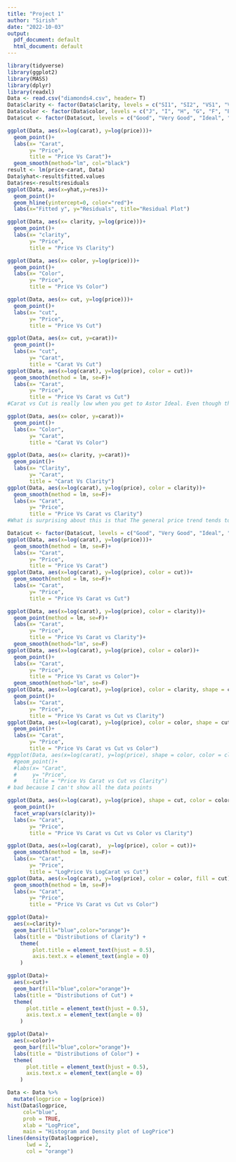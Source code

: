 ---
title: "Project 1"
author: "Sirish"
date: "2022-10-03"
output:
  pdf_document: default
  html_document: default
---

```{r setup, include=FALSE}
library(tidyverse)
library(ggplot2)
library(MASS)
library(dplyr)
library(readxl)
Data <- read.csv("diamonds4.csv", header= T)
Data$clarity <- factor(Data$clarity, levels = c("SI1", "SI2", "VS1", "VS2", "VVS1", "VVS2", "IF", "FL"))
Data$color <- factor(Data$color, levels = c("J", "I", "H", "G", "F", "E", "D"))
Data$cut <- factor(Data$cut, levels = c("Good", "Very Good", "Ideal", "Astor Ideal"))
```


```{r}
ggplot(Data, aes(x=log(carat), y=log(price)))+
  geom_point()+
  labs(x= "Carat",
       y= "Price",
       title = "Price Vs Carat")+
  geom_smooth(method="lm", col="black")
result <- lm(price~carat, Data)
Data$yhat<-result$fitted.values
Data$res<-result$residuals
ggplot(Data, aes(x=yhat,y=res))+
  geom_point()+
  geom_hline(yintercept=0, color="red")+
  labs(x="Fitted y", y="Residuals", title="Residual Plot")
```


```{r}
ggplot(Data, aes(x= clarity, y=log(price)))+
  geom_point()+
  labs(x= "clarity",
       y= "Price",
       title = "Price Vs Clarity")
```

```{r}
ggplot(Data, aes(x= color, y=log(price)))+
  geom_point()+
  labs(x= "Color",
       y= "Price",
       title = "Price Vs Color")
```

```{r}
ggplot(Data, aes(x= cut, y=log(price)))+
  geom_point()+
  labs(x= "cut",
       y= "Price",
       title = "Price Vs Cut")
```





```{r}
ggplot(Data, aes(x= cut, y=carat))+
  geom_point()+
  labs(x= "cut",
       y= "Carat",
       title = "Carat Vs Cut")
ggplot(Data, aes(x=log(carat), y=log(price), color = cut))+
  geom_smooth(method = lm, se=F)+
  labs(x= "Carat",
       y= "Price",
       title = "Price Vs Carat vs Cut")
#Carat vs Cut is really low when you get to Astor Ideal. Even though that Astor Ideal is what Astor specifically crafted to be the most ideal to let the light through, it seems to have a lower Carat amount. However, even though the average and median weight for the Astor diamonds are lower than the other variables, when you add price back in as a variable, you tend to see higher prices, except at the complete top. I think that this is because when making the 'most ideal cut to allow light reflection' that Astor diamonds probably had more of the original diamond cut off it. What is also interesting is that when you get to high Price and Carats and Cuts, that the Astor Ideal doesn't trend higher than the Ideal Cuts and Good cuts go above the Very Good cuts.
```


```{r}
ggplot(Data, aes(x= color, y=carat))+
  geom_point()+
  labs(x= "Color",
       y= "Carat",
       title = "Carat Vs Color")
```

```{r}
ggplot(Data, aes(x= clarity, y=carat))+
  geom_point()+
  labs(x= "Clarity",
       y= "Carat",
       title = "Carat Vs Clarity")
ggplot(Data, aes(x=log(carat), y=log(price), color = clarity))+
  geom_smooth(method = lm, se=F)+
  labs(x= "Carat",
       y= "Price",
       title = "Price Vs Carat vs Clarity")
#What is surprising about this is that The general price trend tends to be higher in FL, however the Carats look to be on the lower side. The higher you go in the categorical variables with Clarity, the overall Carats tend to go down. However, when price is added back as a variable, there is still an upward trend with pricing. This could be because when there is a lower clarity the weight itself is increased as to raise the price to be more of a desirable rock.
```

```{r}
Data$cut <- factor(Data$cut, levels = c("Good", "Very Good", "Ideal", "Astor Ideal"))
ggplot(Data, aes(x=log(carat), y=log(price)))+
  geom_smooth(method = lm, se=F)+
  labs(x= "Carat",
       y= "Price",
       title = "Price Vs Carat")
ggplot(Data, aes(x=log(carat), y=log(price), color = cut))+
  geom_smooth(method = lm, se=F)+
  labs(x= "Carat",
       y= "Price",
       title = "Price Vs Carat vs Cut")

ggplot(Data, aes(x=log(carat), y=log(price), color = clarity))+
  geom_point(method = lm, se=F)+
  labs(x= "Carat",
       y= "Price",
       title = "Price Vs Carat vs Clarity")+
  geom_smooth(method="lm", se=F)
ggplot(Data, aes(x=log(carat), y=log(price), color = color))+
  geom_point()+
  labs(x= "Carat",
       y= "Price",
       title = "Price Vs Carat vs Color")+
  geom_smooth(method="lm", se=F)
ggplot(Data, aes(x=log(carat), y=log(price), color = clarity, shape = cut))+
  geom_point()+
  labs(x= "Carat",
       y= "Price",
       title = "Price Vs Carat vs Cut vs Clarity")
ggplot(Data, aes(x=log(carat), y=log(price), color = color, shape = cut))+
  geom_point()+
  labs(x= "Carat",
       y= "Price",
       title = "Price Vs Carat vs Cut vs Color")
#ggplot(Data, aes(x=log(carat), y=log(price), shape = color, color = clarity))+
  #geom_point()+
  #labs(x= "Carat",
  #     y= "Price",
  #     title = "Price Vs Carat vs Cut vs Clarity")
# bad because I can't show all the data points

ggplot(Data, aes(x=log(carat), y=log(price), shape = cut, color = color))+
  geom_point()+
  facet_wrap(vars(clarity))+
  labs(x= "Carat",
       y= "Price",
       title = "Price Vs Carat vs Cut vs Color vs Clarity")


```

```{r}

ggplot(Data, aes(x=log(carat),  y=log(price), color = cut))+
  geom_smooth(method = lm, se=F)+
  labs(x= "Carat",
       y= "Price",
       title = "LogPrice Vs LogCarat vs Cut")
ggplot(Data, aes(x=log(carat), y=log(price), color = color, fill = cut))+
  geom_smooth(method = lm, se=F)+
  labs(x= "Carat",
       y= "Price",
       title = "Price Vs Carat vs Cut vs Color")
```





```{r}

ggplot(Data)+
  aes(x=clarity)+
  geom_bar(fill="blue",color="orange")+    
  labs(title = "Distributions of Clarity") +
    theme(
        plot.title = element_text(hjust = 0.5),
        axis.text.x = element_text(angle = 0)
    )

```

```{r}

ggplot(Data)+
  aes(x=cut)+
  geom_bar(fill="blue",color="orange")+
  labs(title = "Distributions of Cut") +
  theme(
      plot.title = element_text(hjust = 0.5),
      axis.text.x = element_text(angle = 0)
    )
```

```{r}

ggplot(Data)+
  aes(x=color)+
  geom_bar(fill="blue",color="orange")+
  labs(title = "Distributions of Color") +
  theme(
      plot.title = element_text(hjust = 0.5),
      axis.text.x = element_text(angle = 0)
    )
```


```{r}
Data <- Data %>% 
  mutate(logprice = log(price))
hist(Data$logprice, 
     col="blue",
     prob = TRUE,
     xlab = "LogPrice",
     main = "Histogram and Density plot of LogPrice")
lines(density(Data$logprice),
      lwd = 2,
      col = "orange")
```
